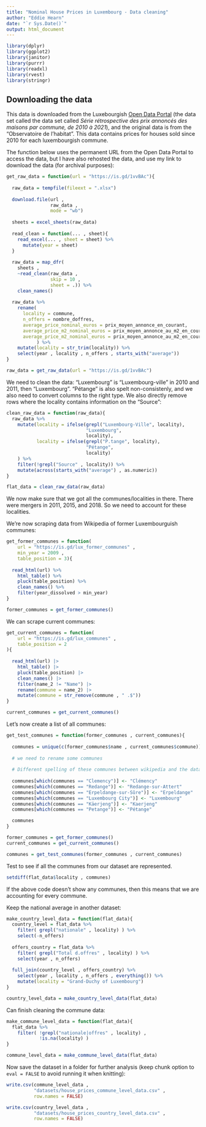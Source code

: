 ```yaml
---
title: "Nominal House Prices in Luxembourg - Data cleaning"
author: "Eddie Hearn"
date: "`r Sys.Date()`"
output: html_document
---
```


```r

library(dplyr)
library(ggplot2)
library(janitor)
library(purrr)
library(readxl)
library(rvest)
library(stringr)

```

## Downloading the data

This data is downloaded from the Luxebourgish [Open Data Portal](https://data.public.lu/fr/datasets/prix-annonces-des-logements-par-commune/)
(the data set called the data set called *Série rétrospective des prix
annoncés des maisons par commune, de 2010 à 2021*), and the original data is from the "Observatoire de l'habitat". This data contains prices for houses sold since 2010 for each luxembourgish commune.

The function below uses the permanent URL from the Open Data Portal to access the data, but I have also rehosted the data, and use my link to download the data (for archival purposes):

```r

get_raw_data = function(url = "https://is.gd/1vvBAc"){
  
  raw_data = tempfile(fileext = ".xlsx")
  
  download.file(url , 
                raw_data , 
                mode = "wb")
  
  sheets = excel_sheets(raw_data)
  
  read_clean = function(... , sheet){
    read_excel(... , sheet = sheet) %>%
      mutate(year = sheet)
  }
  
  raw_data = map_dfr(
    sheets , 
    ~read_clean(raw_data , 
                skip = 10 , 
                sheet = .)) %>%
    clean_names()
  
  raw_data %>%
    rename(
      locality = commune,
      n_offers = nombre_doffres,
      average_price_nominal_euros = prix_moyen_annonce_en_courant,
      average_price_m2_nominal_euros = prix_moyen_annonce_au_m2_en_courant,
      average_price_m2_nominal_euros = prix_moyen_annonce_au_m2_en_courant
           ) %>%
    mutate(locality = str_trim(locality)) %>%
    select(year , locality , n_offers , starts_with("average"))  
}

```


```r

raw_data = get_raw_data(url = "https://is.gd/1vvBAc")

```

We need to clean the data: "Luxembourg" is "Luxembourg-ville" in 2010 and 2011, then "Luxembourg". "Pétange" is also spelt non-consistenly, and we also need to convert columns to the right type. We also directly remove rows where the locality contains information on the "Source": 

```r

clean_raw_data = function(raw_data){
  raw_data %>%
    mutate(locality = ifelse(grepl("Luxembourg-Ville", locality),
                             "Luxembourg",
                             locality),
           locality = ifelse(grepl("P.tange", locality),
                             "Pétange",
                             locality)
    ) %>% 
    filter(!grepl("Source" , locality)) %>%
    mutate(across(starts_with("average") , as.numeric))
}

```


```r

flat_data = clean_raw_data(raw_data)

```

We now make sure that we got all the communes/localities in there. There were mergers in 2011, 2015, and 2018. So we need to account for these localities. 

We're now scraping data from Wikipedia of former Luxembourguish communes:

```r

get_former_communes = function(
    url = "https://is.gd/lux_former_communes" , 
    min_year = 2009 , 
    table_position = 3){
  
  read_html(url) %>%
    html_table() %>%
    pluck(table_position) %>%
    clean_names() %>%
    filter(year_dissolved > min_year)
}

```


```r

former_communes = get_former_communes()

```

We can scrape current communes:

```r

get_current_communes = function(
    url = "https://is.gd/lux_communes" , 
    table_position = 2
){
  
  read_html(url) |>
    html_table() |>
    pluck(table_position) |>
    clean_names() |>
    filter(name_2 != "Name") |>
    rename(commune = name_2) |>
    mutate(commune = str_remove(commune , " .$"))
}

```


```r

current_communes = get_current_communes()

```

Let's now create a list of all communes:

```r

get_test_communes = function(former_communes , current_communes){
  
  communes = unique(c(former_communes$name , current_communes$commune))
  
  # we need to rename some communes
  
  # Different spelling of these communes between wikipedia and the data
  
  communes[which(communes == "Clemency")] <- "Clémency"
  communes[which(communes == "Redange")] <- "Redange-sur-Attert"
  communes[which(communes == "Erpeldange-sur-Sûre")] <- "Erpeldange"
  communes[which(communes == "Luxembourg City")] <- "Luxembourg"
  communes[which(communes == "Käerjeng")] <- "Kaerjeng"
  communes[which(communes == "Petange")] <- "Pétange"

  communes
}

```


```r

former_communes = get_former_communes()
current_communes = get_current_communes()

communes = get_test_communes(former_communes , current_communes)

```

Test to see if all the communes from our dataset are represented.

```r

setdiff(flat_data$locality , communes)

```

If the above code doesn't show any communes, then this means that we are accounting for every commune. 

Keep the national average in another dataset:

```r

make_country_level_data = function(flat_data){
  country_level = flat_data %>%
    filter( grepl("nationale" , locality) ) %>%
    select(-n_offers)
  
  offers_country = flat_data %>%
    filter( grepl("Total d.offres" , locality) ) %>%
    select(year , n_offers)
  
  full_join(country_level , offers_country) %>%
    select(year , locality , n_offers , everything()) %>%
    mutate(locality = "Grand-Duchy of Luxembourg")
}

```


```r

country_level_data = make_country_level_data(flat_data)

```

Can finish cleaning the commune data:

```r

make_commune_level_data = function(flat_data){
  flat_data %>%
    filter( !grepl("nationale|offres" , locality) , 
            !is.na(locality) )
}

```


```r

commune_level_data = make_commune_level_data(flat_data)

```

Now save the dataset in a folder for further analysis (keep chunk option to `eval = FALSE` to avoid running it when knitting):

```r

write.csv(commune_level_data , 
          "datasets/house_prices_commune_level_data.csv" , 
          row.names = FALSE)

write.csv(country_level_data , 
          "datasets/house_prices_country_level_data.csv" , 
          row.names = FALSE)

```




